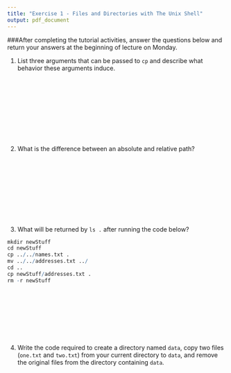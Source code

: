 ```yaml
---
title: "Exercise 1 - Files and Directories with The Unix Shell"
output: pdf_document
---
```


###After completing the tutorial activities, answer the questions below and return your answers at the beginning of lecture on Monday.

1. List three arguments that can be passed to `cp` and describe what behavior these arguments induce.

&nbsp;

&nbsp;

&nbsp;

&nbsp;

&nbsp;

2. What is the difference between an absolute and relative path? 

&nbsp;

&nbsp;

&nbsp;

&nbsp;

&nbsp;

3. What will be returned by `ls .` after running the code below?

```r
mkdir newStuff
cd newStuff
cp ../../names.txt .
mv ../../addresses.txt ../
cd ..
cp newStuff/addresses.txt .
rm -r newStuff
```

&nbsp;

&nbsp;

&nbsp;

&nbsp;

4. Write the code required to create a directory named `data`, copy two files (`one.txt` and `two.txt`) from your current directory to `data`, and remove the original files from the directory containing `data`.

&nbsp;

&nbsp;

&nbsp;

&nbsp;
